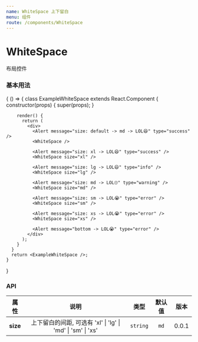 ```yaml
---
name: WhiteSpace 上下留白
menu: 组件
route: /components/WhiteSpace
---
```



# WhiteSpace

布局控件

### 基本用法

<Playground>
  {
    () => {
      class ExampleWhiteSpace extends React.Component {
        constructor(props) {
          super(props);
        }

        render() {
          return (
            <div>
              <Alert message="size: default -> md -> LOL😆" type="success" />
              <WhiteSpace />

              <Alert message="size: xl -> LOL😆" type="success" />
              <WhiteSpace size="xl" />

              <Alert message="size: lg -> LOL😄" type="info" />
              <WhiteSpace size="lg" />

              <Alert message="size: md -> LOL🙄" type="warning" />
              <WhiteSpace size="md" />

              <Alert message="size: sm -> LOL😭" type="error" />
              <WhiteSpace size="sm" />

              <Alert message="size: xs -> LOL😭" type="error" />
              <WhiteSpace size="xs" />
              
              <Alert message="bottom -> LOL😭" type="error" />
            </div>
          );
        }
      }
      return <ExampleWhiteSpace />;
    }
  }
</Playground>

### API

| 属性 |                            说明                             |  类型  | 默认值 | 版本  |
| :--: | :---------------------------------------------------------: | :----: | :----: | :---: |
| **size** | 上下留白的间距, 可选有 'xl' \| 'lg' \| 'md' \| 'sm' \| 'xs' | `string` |   `md`   | 0.0.1 |

<Props of={WhiteSpace} />